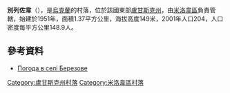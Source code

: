 {{coord|49|18|12|N|39|58|26|E|scale:100000|display=title}}

'''別列佐韋'''（{{lang-uk|Березове}}），是[[烏克蘭|烏克蘭]]的村落，位於該國東部[[盧甘斯克州|盧甘斯克州]]，由[[米洛韋區|米洛韋區]]負責管轄，始建於1951年，面積1.37平方公里，海拔高度149米，2001年人口204，人口密度每平方公里148.9人。

==參考資料==
* [http://weather.in.ua/ua/lyganskaja/6641 Погода в селі Березове]{{Wayback|url=http://weather.in.ua/ua/lyganskaja/6641 |date=20170704235441 }}

{{DEFAULTSORT:Дзержинське}}
[[Category:盧甘斯克州村落|Category:盧甘斯克州村落]]
[[Category:米洛韋區村落|Category:米洛韋區村落]]


{{Luhansk-geo-stub}}